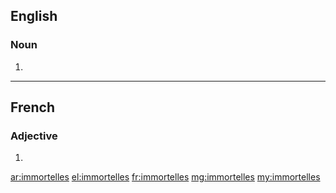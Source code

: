 ==English==

===Noun===
{{head|en}}

# {{plural of|immortelle}}

----

==French==

===Adjective===
{{fr-adj-form}} {{f-p}}

# {{feminine plural of|immortel|lang=fr}}

[[ar:immortelles]]
[[el:immortelles]]
[[fr:immortelles]]
[[mg:immortelles]]
[[my:immortelles]]